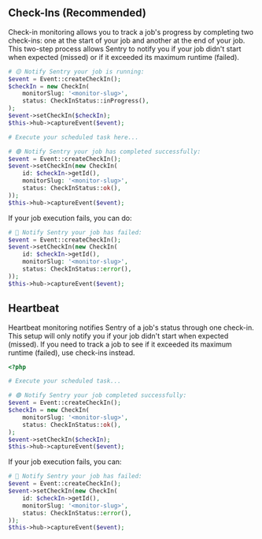 ## Check-Ins (Recommended)

Check-in monitoring allows you to track a job's progress by completing two check-ins: one at the start of your job and another at the end of your job. This two-step process allows Sentry to notify you if your job didn't start when expected (missed) or if it exceeded its maximum runtime (failed).

```php
# 🟡 Notify Sentry your job is running:
$event = Event::createCheckIn();
$checkIn = new CheckIn(
    monitorSlug: '<monitor-slug>',
    status: CheckInStatus::inProgress(),
);
$event->setCheckIn($checkIn);
$this->hub->captureEvent($event);

# Execute your scheduled task here...

# 🟢 Notify Sentry your job has completed successfully:
$event = Event::createCheckIn();
$event->setCheckIn(new CheckIn(
    id: $checkIn->getId(),
    monitorSlug: '<monitor-slug>',
    status: CheckInStatus::ok(),
));
$this->hub->captureEvent($event);
```

If your job execution fails, you can do:

```php
# 🔴 Notify Sentry your job has failed:
$event = Event::createCheckIn();
$event->setCheckIn(new CheckIn(
    id: $checkIn->getId(),
    monitorSlug: '<monitor-slug>',
    status: CheckInStatus::error(),
));
$this->hub->captureEvent($event);
```

## Heartbeat

Heartbeat monitoring notifies Sentry of a job's status through one check-in. This setup will only notify you if your job didn't start when expected (missed). If you need to track a job to see if it exceeded its maximum runtime (failed), use check-ins instead.

```php
<?php

# Execute your scheduled task...

# 🟢 Notify Sentry your job completed successfully:
$event = Event::createCheckIn();
$checkIn = new CheckIn(
    monitorSlug: '<monitor-slug>',
    status: CheckInStatus::ok(),
);
$event->setCheckIn($checkIn);
$this->hub->captureEvent($event);

```

If your job execution fails, you can:

```php
# 🔴 Notify Sentry your job has failed:
$event = Event::createCheckIn();
$event->setCheckIn(new CheckIn(
    id: $checkIn->getId(),
    monitorSlug: '<monitor-slug>',
    status: CheckInStatus::error(),
));
$this->hub->captureEvent($event);
```

